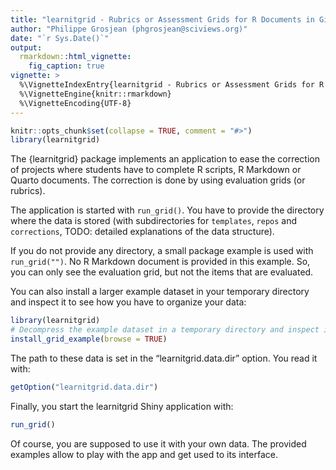 ```yaml
---
title: "learnitgrid - Rubrics or Assessment Grids for R Documents in GitHub Repos"
author: "Philippe Grosjean (phgrosjean@sciviews.org)"
date: "`r Sys.Date()`"
output:
  rmarkdown::html_vignette:
    fig_caption: true
vignette: >
  %\VignetteIndexEntry{learnitgrid - Rubrics or Assessment Grids for R Documents in GitHub Repos}
  %\VignetteEngine{knitr::rmarkdown}
  %\VignetteEncoding{UTF-8}
---
```


```r
knitr::opts_chunk$set(collapse = TRUE, comment = "#>")
library(learnitgrid)
```

The {learnitgrid} package implements an application to ease the correction of projects where students have to complete R scripts, R Markdown or Quarto documents. The correction is done by using evaluation grids (or rubrics).

The application is started with `run_grid()`. You have to provide the directory where the data is stored (with subdirectories for `templates`, `repos` and `corrections`, TODO: detailed explanations of the data structure).

If you do not provide any directory, a small package example is used with `run_grid("")`. No R Markdown document is provided in this example. So, you can only see the evaluation grid, but not the items that are evaluated.

You can also install a larger example dataset in your temporary directory and inspect it to see how you have to organize your data:

```r
library(learnitgrid)
# Decompress the example dataset in a temporary directory and inspect it
install_grid_example(browse = TRUE)
```

The path to these data is set in the "learnitgrid.data.dir" option. You read it with:

```r
getOption("learnitgrid.data.dir")
```

Finally, you start the learnitgrid Shiny application with:

```r
run_grid()
```

Of course, you are supposed to use it with your own data. The provided examples allow to play with the app and get used to its interface.
